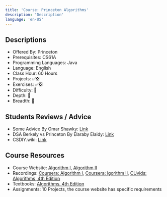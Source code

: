 ```yaml
---
title: 'Course: Princeton Algorithms'
description: 'Description'
language: 'en-US'
---
```


## Descriptions

- Offered By: Princeton
- Prerequisites: CS61A
- Programming Languages: Java
- Language: English
- Class Hour: 60 Hours
- Projects: ✅❎
- Exercises: ✅❎
- Difficulty: 🌟
- Depth: 🌟
- Breadth: 🌟

## Students Reviews / Advice

- Some Advice By Omar Shawky: [Link](/blog/2022/03/23/course-princeton-advice-omar-shawky)
- DSA Berkely vs Princeton By Elaraby Elaidy: [Link](/blog/2022/07/04/dsa-berkeley-vs-princeton-elaraby-elaidy)
- CSDIY.wiki: [Link](https://csdiy.wiki/en/%E6%95%B0%E6%8D%AE%E7%BB%93%E6%9E%84%E4%B8%8E%E7%AE%97%E6%B3%95/Algo/)

## Course Resources

- Course Website: [Algorithm I](https://www.coursera.org/learn/algorithms-part1), [Algorithm II](https://www.coursera.org/learn/algorithms-part2)
- Recordings: [Coursera: Algorithm I](https://www.coursera.org/learn/algorithms-part1), [Coursera: lgorithm II](https://www.coursera.org/learn/algorithms-part2), [CUvids: Algorithms, 4th Edition](https://cuvids.io/app/course/2/)
- Textbooks: [Algorithms, 4th Edition](https://algs4.cs.princeton.edu/home/)
- Assignments: 10 Projects, the course website has specific requirements
